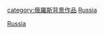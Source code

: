 [[category:俄羅斯背景作品|category:俄羅斯背景作品]]
[[category:各国背景电视剧|Russia]]
[[Category:亞洲各國背景電視劇|Russia]]
{{popcat}}